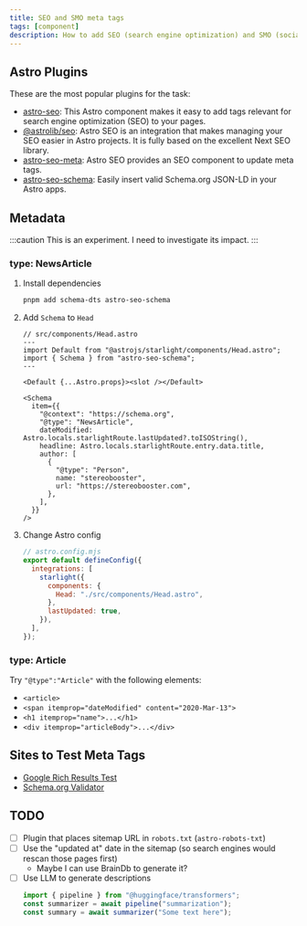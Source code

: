 ```yaml
---
title: SEO and SMO meta tags
tags: [component]
description: How to add SEO (search engine optimization) and SMO (social media optimization) tags to an Astro-based website
---
```


## Astro Plugins

These are the most popular plugins for the task:

- [astro-seo](https://github.com/jonasmerlin/astro-seo): This Astro component makes it easy to add tags relevant for search engine optimization (SEO) to your pages.
- [@astrolib/seo](https://github.com/onwidget/astrolib/tree/main/packages/seo): Astro SEO is an integration that makes managing your SEO easier in Astro projects. It is fully based on the excellent Next SEO library.
- [astro-seo-meta](https://github.com/codiume/orbit/tree/main/packages/astro-seo-meta): Astro SEO provides an SEO component to update meta tags.
- [astro-seo-schema](https://github.com/codiume/orbit/tree/main/packages/astro-seo-schema): Easily insert valid Schema.org JSON-LD in your Astro apps.

## Metadata

:::caution
This is an experiment. I need to investigate its impact.
:::

### type: NewsArticle


<Steps>

1. Install dependencies

   ```bash
   pnpm add schema-dts astro-seo-schema
   ```

2. Add `Schema` to `Head`

   ```astro {10-24}
   // src/components/Head.astro
   ---
   import Default from "@astrojs/starlight/components/Head.astro";
   import { Schema } from "astro-seo-schema";
   ---

   <Default {...Astro.props}><slot /></Default>

   <Schema
     item={{
       "@context": "https://schema.org",
       "@type": "NewsArticle",
       dateModified: Astro.locals.starlightRoute.lastUpdated?.toISOString(),
       headline: Astro.locals.starlightRoute.entry.data.title,
       author: [
         {
           "@type": "Person",
           name: "stereobooster",
           url: "https://stereobooster.com",
         },
       ],
     }}
   />
   ```

3. Change Astro config

   ```js {6, 8}
   // astro.config.mjs
   export default defineConfig({
     integrations: [
       starlight({
         components: {
           Head: "./src/components/Head.astro",
         },
         lastUpdated: true,
       }),
     ],
   });
   ```

</Steps>

### type: Article

Try `"@type":"Article"` with the following elements:

- `<article>`
- `<span itemprop="dateModified" content="2020-Mar-13">`
- `<h1 itemprop="name">...</h1>`
- `<div itemprop="articleBody">...</div>`

## Sites to Test Meta Tags

- [Google Rich Results Test](https://search.google.com/test/rich-results)
- [Schema.org Validator](https://validator.schema.org/)

## TODO

- [ ] Plugin that places sitemap URL in `robots.txt` (`astro-robots-txt`)
- [ ] Use the "updated at" date in the sitemap (so search engines would rescan those pages first)
  - Maybe I can use BrainDb to generate it?
- [ ] Use LLM to generate descriptions
  ```js
  import { pipeline } from "@huggingface/transformers";
  const summarizer = await pipeline("summarization");
  const summary = await summarizer("Some text here");
  ```
